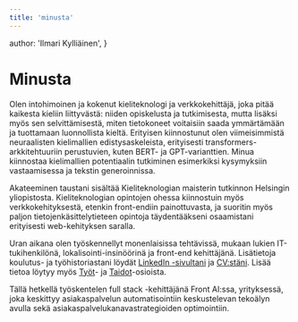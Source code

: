 ```yaml
---
title: 'minusta'
---
```


  author: 'Ilmari Kylliäinen',
}


# Minusta

Olen intohimoinen ja kokenut kieliteknologi ja verkkokehittäjä, joka pitää kaikesta kieliin liittyvästä: niiden opiskelusta ja tutkimisesta, mutta lisäksi myös sen selvittämisestä, miten tietokoneet voitaisiin saada ymmärtämään ja tuottamaan luonnollista kieltä. Erityisen kiinnostunut olen viimeisimmistä neuraalisten kielimallien edistysaskeleista, erityisesti transformers-arkkitehtuuriin perustuvien, kuten BERT- ja GPT-varianttien. Minua kiinnostaa kielimallien potentiaalin tutkiminen esimerkiksi kysymyksiin vastaamisessa ja tekstin generoinnissa.

Akateeminen taustani sisältää Kieliteknologian maisterin tutkinnon Helsingin yliopistosta. Kieliteknologian opintojen ohessa kiinnostuin myös verkkokehityksestä, etenkin front-endiin painottuvasta, ja suoritin myös paljon tietojenkäsittelytieteen opintoja täydentääkseni osaamistani erityisesti web-kehityksen saralla.

Uran aikana olen työskennellyt monenlaisissa tehtävissä, mukaan lukien IT-tukihenkilönä, lokalisointi-insinöörinä ja front-end kehittäjänä. Lisätietoja koulutus- ja työhistoriastani löydät [LinkedIn -sivultani](https://www.linkedin.com/in/ilmari-kylli%C3%A4inen-71a1a818a/) ja [CV:stäni](/kylliainenilmari-cv.pdf). Lisää tietoa löytyy myös [Työt](/works)- ja [Taidot](/skills)-osioista.

Tällä hetkellä työskentelen full stack -kehittäjänä Front AI:ssa, yrityksessä, joka keskittyy asiakaspalvelun automatisointiin keskustelevan tekoälyn avulla sekä asiakaspalvelukanavastrategioiden optimointiin.
